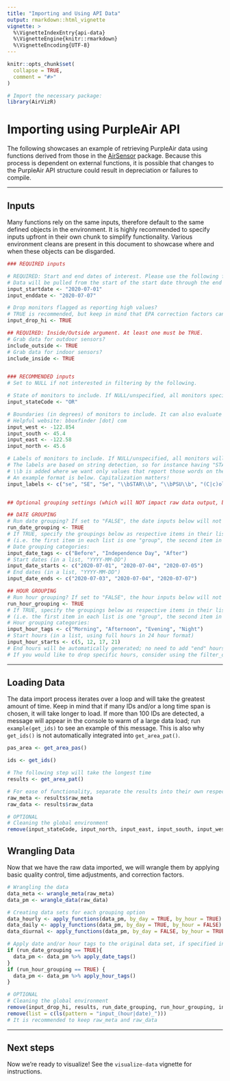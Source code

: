 ```yaml
---
title: "Importing and Using API Data"
output: rmarkdown::html_vignette
vignette: >
  %\VignetteIndexEntry{api-data}
  %\VignetteEngine{knitr::rmarkdown}
  %\VignetteEncoding{UTF-8}
---
```


```r
knitr::opts_chunk$set(
  collapse = TRUE,
  comment = "#>"
)
```

```r
# Import the necessary package:
library(AirVizR)
```

# Importing using PurpleAir API
The following showcases an example of retrieving PurpleAir data using functions derived from those in the [AirSensor](https://github.com/MazamaScience/AirSensor/) package.
Because this process is dependent on external functions, it is possible that changes to the PurpleAir API structure could result in depreciation or failures to compile.

---

## Inputs
Many functions rely on the same inputs, therefore default to the same defined objects in the environment.
It is highly recommended to specify inputs upfront in their own chunk to simplify functionality.
Various environment cleans are present in this document to showcase where and when these objects can be disgarded.

```r
### REQUIRED inputs

# REQUIRED: Start and end dates of interest. Please use the following format: "YYYY-MM-DD", with leading zeros where appropriate
# Data will be pulled from the start of the start date through the end of the end date
input_startdate <- "2020-07-01"
input_enddate <- "2020-07-07"

# Drop monitors flagged as reporting high values?
# TRUE is recommended, but keep in mind that EPA correction factors can account for high values and A/B monitor disparity
input_drop_hi <- TRUE

## REQUIRED: Inside/Outside argument. At least one must be TRUE.
# Grab data for outdoor sensors?
include_outside <- TRUE
# Grab data for indoor sensors?
include_inside <- TRUE


### RECOMMENDED inputs
# Set to NULL if not interested in filtering by the following.

# State of monitors to include. If NULL/unspecified, all monitors specified in the above boundaries will be included regardless of state
input_stateCode <- "OR"

# Boundaries (in degrees) of monitors to include. It can also evaluate n/s or e/w pairs of bounds individually.
# Helpful website: bboxfinder [dot] com
input_west <- -122.854
input_south <- 45.4
input_east <- -122.58
input_north <- 45.6

# Labels of monitors to include. If NULL/unspecified, all monitors will be included.
# The labels are based on string detection, so for instance having "STAR" will pull all that have the word "STAR" in the label.
# \\b is added where we want only values that report those words on their own (ex. STAR Lab and not MYSTARSYSTEM1)
# An example format is below. Capitalization matters!
input_labels <- c("se", "SE", "Se", "\\bSTAR\\b", "\\bPSU\\b", "(C|c)ollege", "(R|r)ow", "Richmond")


## Optional grouping settings (which will NOT impact raw data output, but can be useful when graphing!)

## DATE GROUPING
# Run date grouping? If set to "FALSE", the date inputs below will not matter (but will still appear in the environment)
run_date_grouping <- TRUE
# If TRUE, specify the groupings below as respective items in their lists. Dates that are not included in these ranges will be dropped.
# (i.e. the first item in each list is one "group", the second item in each list is another "group", etc.)
# Date grouping categories:
input_date_tags <- c("Before", "Independence Day", "After")
# Start dates (in a list, "YYYY-MM-DD")
input_date_starts <- c("2020-07-01", "2020-07-04", "2020-07-05")
# End dates (in a list, "YYYY-MM-DD")
input_date_ends <- c("2020-07-03", "2020-07-04", "2020-07-07")

## HOUR GROUPING
# Run hour grouping? If set to "FALSE", the hour inputs below will not matter (but will still appear in the environment)
run_hour_grouping <- TRUE
# If TRUE, specify the groupings below as respective items in their lists
# (i.e. the first item in each list is one "group", the second item in each list is another "group", etc.)
# Hour grouping categories:
input_hour_tags <- c("Morning", "Afternoon", "Evening", "Night")
# Start hours (in a list, using full hours in 24 hour format)
input_hour_starts <- c(5, 12, 17, 21)
# End hours will be automatically generated; no need to add "end" hours. This also means that no hours will be dropped.
# If you would like to drop specific hours, consider using the filter_df() function
```

---

## Loading Data
The data import process iterates over a loop and will take the greatest amount of time. Keep in mind that if many IDs and/or a long time span is chosen, it will take longer to load.
If more than 100 IDs are detected, a message will appear in the console to warm of a large data load; run `example(get_ids)` to see an example of this message. This is also why `get_ids()` is not automatically integrated into `get_area_pat()`.

```r
pas_area <- get_area_pas()

ids <- get_ids()

# The following step will take the longest time
results <- get_area_pat()

# For ease of functionality, separate the results into their own respective files
raw_meta <- results$raw_meta
raw_data <- results$raw_data
```

```r
# OPTIONAL
# Cleaning the global environment
remove(input_stateCode, input_north, input_east, input_south, input_west, input_labels, ids, pas_area)
```


## Wrangling Data
Now that we have the raw data imported, we will wrangle them by applying basic quality control, time adjustments, and correction factors.

```r
# Wrangling the data
data_meta <- wrangle_meta(raw_meta)
data_pm <- wrangle_data(raw_data)

# Creating data sets for each grouping option
data_hourly <- apply_functions(data_pm, by_day = TRUE, by_hour = TRUE)
data_daily <- apply_functions(data_pm, by_day = TRUE, by_hour = FALSE)
data_diurnal <- apply_functions(data_pm, by_day = FALSE, by_hour = TRUE)

# Apply date and/or hour tags to the original data set, if specified in the inputs
if (run_date_grouping == TRUE){
  data_pm <- data_pm %>% apply_date_tags()
}
if (run_hour_grouping == TRUE) {
  data_pm <- data_pm %>% apply_hour_tags()
}
```

```r
# OPTIONAL
# Cleaning the global environment
remove(input_drop_hi, results, run_date_grouping, run_hour_grouping, include_outside, include_inside)
remove(list = c(ls(pattern = "input_(hour|date)_")))
# It is recommended to keep raw_meta and raw_data
```

---

## Next steps

Now we're ready to visualize! See the `visualize-data` vignette for instructions.
